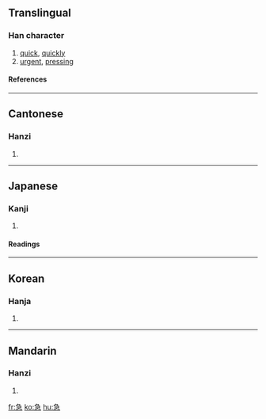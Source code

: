 ==Translingual==
===Han character===
{{Han char|rn=61|rad=心|as=05|sn=9|four=2733<sub>7</sub>|canj=弓一心 (NMP), 弓尸心 (NSP)}}
# [[quick]], [[quickly]]
# [[urgent]], [[pressing]]
====References====
{{Han ref|kx=0381.210|dkj=10475|dj=0710.060|hdz=42281.080|uh=6025|ud=24613|bh=ABE6|bd=44006}}
----
==Cantonese==
===Hanzi===
{{yue-hanzi|jyut=|y=gap1}}
# {{defn|Cantonese}}
----
==Japanese==
===Kanji===
{{ja-kanji|grade=3|rs=心05}}
# {{defn|Japanese}} 
====Readings====
{{ja-readings|on=[[きゅう]] (kyū)|kun=[[いそぐ]] (isogu)}}
----
==Korean==
===Hanja===
{{ko-hanja|hangeul=급|eumhun=|rv=geup|mr=kŭp|y=kup}}
# {{defn|Korean}}
----
==Mandarin==
===Hanzi===
{{cmn-hanzi|pin=[[jí]] (ji2)|wg=chi<sup>2</sup>}}
# {{defn|Mandarin}}

[[fr:急]]
[[ko:急]]
[[hu:急]]